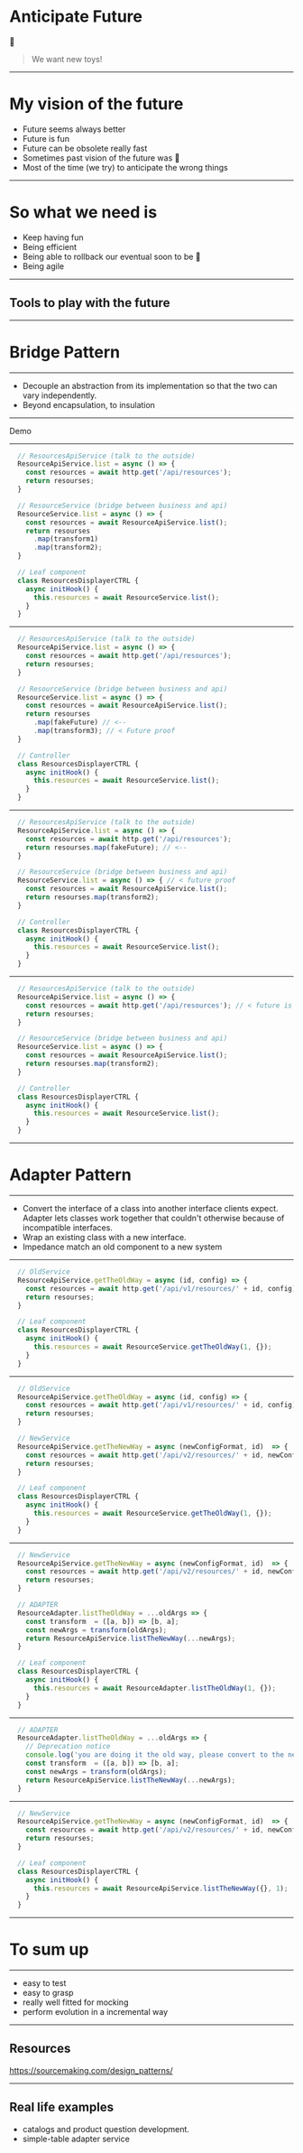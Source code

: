 
# Anticipate Future
🤖
> We want new toys!

---

# My vision of the future

<ul>
  <Appear>
    <li>Future seems always better</li>
    <li>Future is fun</li>
    <li>Future can be obsolete really fast</li>
    <li>Sometimes past vision of the future was 💩</li>
    <li>Most of the time (we try) to anticipate the wrong things</li>
  </Appear>
</ul>

---

# So what we need is 

<ul>
  <Appear>
    <li>Keep having fun</li>
    <li>Being efficient</li>
    <li>Being able to rollback our eventual soon to be 💩</li>
    <li>Being agile</li>
  </Appear>
</ul>

---

## Tools to play with the future

---

# Bridge Pattern

---

- Decouple an abstraction from its implementation so that the two can vary independently.
- Beyond encapsulation, to insulation

---

Demo

---

```js
  // ResourcesApiService (talk to the outside)
  ResourceApiService.list = async () => {
    const resources = await http.get('/api/resources');
    return resourses;
  }

  // ResourceService (bridge between business and api)
  ResourceService.list = async () => {
    const resources = await ResourceApiService.list();
    return resourses
      .map(transform1)
      .map(transform2);
  }

  // Leaf component 
  class ResourcesDisplayerCTRL {
    async initHook() {
      this.resources = await ResourceService.list();
    }
  }
```

---

```js
  // ResourcesApiService (talk to the outside)
  ResourceApiService.list = async () => {
    const resources = await http.get('/api/resources');
    return resourses;
  }

  // ResourceService (bridge between business and api)
  ResourceService.list = async () => {
    const resources = await ResourceApiService.list();
    return resourses
      .map(fakeFuture) // <--
      .map(transform3); // < Future proof
  }

  // Controller
  class ResourcesDisplayerCTRL {
    async initHook() {
      this.resources = await ResourceService.list();
    }
  }
```

---

```js
  // ResourcesApiService (talk to the outside)
  ResourceApiService.list = async () => {
    const resources = await http.get('/api/resources');
    return resourses.map(fakeFuture); // <--
  }

  // ResourceService (bridge between business and api)
  ResourceService.list = async () => { // < future proof
    const resources = await ResourceApiService.list();
    return resourses.map(transform2);
  }

  // Controller
  class ResourcesDisplayerCTRL {
    async initHook() {
      this.resources = await ResourceService.list();
    }
  }
```

---

```js
  // ResourcesApiService (talk to the outside)
  ResourceApiService.list = async () => {
    const resources = await http.get('/api/resources'); // < future is now present
    return resourses; 
  }

  // ResourceService (bridge between business and api)
  ResourceService.list = async () => {
    const resources = await ResourceApiService.list();
    return resourses.map(transform2);
  }

  // Controller
  class ResourcesDisplayerCTRL {
    async initHook() {
      this.resources = await ResourceService.list();
    }
  }
```

---

# Adapter Pattern

---

- Convert the interface of a class into another interface clients expect. Adapter lets classes work together that couldn't otherwise because of incompatible interfaces.
- Wrap an existing class with a new interface.
- Impedance match an old component to a new system

---

```js
  // OldService
  ResourceApiService.getTheOldWay = async (id, config) => {
    const resources = await http.get('/api/v1/resources/' + id, config);
    return resourses;
  }

  // Leaf component 
  class ResourcesDisplayerCTRL {
    async initHook() {
      this.resources = await ResourceService.getTheOldWay(1, {});
    }
  }
```
---
```js
  // OldService
  ResourceApiService.getTheOldWay = async (id, config) => {
    const resources = await http.get('/api/v1/resources/' + id, config);
    return resourses;
  }

  // NewService
  ResourceApiService.getTheNewWay = async (newConfigFormat, id)  => {
    const resources = await http.get('/api/v2/resources/' + id, newConfigFormat);
    return resourses;
  }

  // Leaf component 
  class ResourcesDisplayerCTRL {
    async initHook() {
      this.resources = await ResourceService.getTheOldWay(1, {});
    }
  }
```
---
```js
  // NewService
  ResourceApiService.getTheNewWay = async (newConfigFormat, id)  => {
    const resources = await http.get('/api/v2/resources/' + id, newConfigFormat);
    return resourses;
  }

  // ADAPTER
  ResourceAdapter.listTheOldWay = ...oldArgs => {
    const transform  = ([a, b]) => [b, a];
    const newArgs = transform(oldArgs);
    return ResourceApiService.listTheNewWay(...newArgs);
  }

  // Leaf component 
  class ResourcesDisplayerCTRL {
    async initHook() {
      this.resources = await ResourceAdapter.listTheOldWay(1, {});
    }
  }
```
---
```js
  // ADAPTER
  ResourceAdapter.listTheOldWay = ...oldArgs => {
    // Deprecation notice
    console.log('you are doing it the old way, please convert to the new way')
    const transform  = ([a, b]) => [b, a];
    const newArgs = transform(oldArgs);
    return ResourceApiService.listTheNewWay(...newArgs);
  }
```
---
```js
  // NewService
  ResourceApiService.getTheNewWay = async (newConfigFormat, id)  => {
    const resources = await http.get('/api/v2/resources/' + id, newConfigFormat);
    return resourses;
  }

  // Leaf component 
  class ResourcesDisplayerCTRL {
    async initHook() {
      this.resources = await ResourceApiService.listTheNewWay({}, 1);
    }
  }
```
---

# To sum up

---

- easy to test
- easy to grasp
- really well fitted for mocking
- perform evolution in a incremental way

---

## Resources

https://sourcemaking.com/design_patterns/

--- 

## Real life examples

- catalogs and product question development.
- simple-table adapter service
